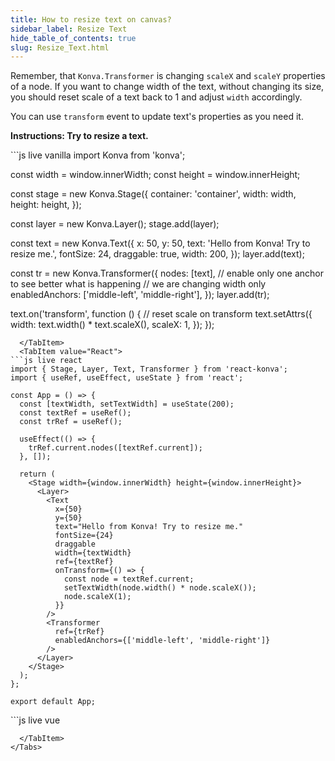 ---
title: How to resize text on canvas?
sidebar_label: Resize Text
hide_table_of_contents: true
slug: Resize_Text.html
---

Remember, that `Konva.Transformer` is changing `scaleX` and `scaleY` properties of a node.
If you want to change width of the text, without changing its size, you should reset scale of a text back to 1 and adjust `width` accordingly.

You can use `transform` event to update text's properties as you need it.

**Instructions: Try to resize a text.**


<Tabs>
  <TabItem value="Vanilla" default>
```js live vanilla
import Konva from 'konva';

const width = window.innerWidth;
const height = window.innerHeight;

const stage = new Konva.Stage({
container: 'container',
width: width,
height: height,
});

const layer = new Konva.Layer();
stage.add(layer);

const text = new Konva.Text({
x: 50,
y: 50,
text: 'Hello from Konva! Try to resize me.',
fontSize: 24,
draggable: true,
width: 200,
});
layer.add(text);

const tr = new Konva.Transformer({
nodes: [text],
// enable only one anchor to see better what is happening
// we are changing width only
enabledAnchors: ['middle-left', 'middle-right'],
});
layer.add(tr);

text.on('transform', function () {
// reset scale on transform
text.setAttrs({
width: text.width() * text.scaleX(),
scaleX: 1,
});
});

````
  </TabItem>
  <TabItem value="React">
```js live react
import { Stage, Layer, Text, Transformer } from 'react-konva';
import { useRef, useEffect, useState } from 'react';

const App = () => {
  const [textWidth, setTextWidth] = useState(200);
  const textRef = useRef();
  const trRef = useRef();

  useEffect(() => {
    trRef.current.nodes([textRef.current]);
  }, []);

  return (
    <Stage width={window.innerWidth} height={window.innerHeight}>
      <Layer>
        <Text
          x={50}
          y={50}
          text="Hello from Konva! Try to resize me."
          fontSize={24}
          draggable
          width={textWidth}
          ref={textRef}
          onTransform={() => {
            const node = textRef.current;
            setTextWidth(node.width() * node.scaleX());
            node.scaleX(1);
          }}
        />
        <Transformer
          ref={trRef}
          enabledAnchors={['middle-left', 'middle-right']}
        />
      </Layer>
    </Stage>
  );
};

export default App;
````

  </TabItem>
  <TabItem value="Vue">
```js live vue
<template>
  <v-stage :config="stageSize">
    <v-layer>
      <v-text
        :config="textConfig"
        @transform="handleTransform"
        ref="textRef"
      />
      <v-transformer
        :config="transformerConfig"
        ref="transformerRef"
      />
    </v-layer>
  </v-stage>
</template>

<script setup>
import { ref, computed, onMounted } from 'vue';

const stageSize = {
  width: window.innerWidth,
  height: window.innerHeight
};

const textWidth = ref(200);

const textConfig = computed(() => ({
  x: 50,
  y: 50,
  text: 'Hello from Konva! Try to resize me.',
  fontSize: 24,
  draggable: true,
  width: textWidth.value
}));

const transformerConfig = {
  enabledAnchors: ['middle-left', 'middle-right']
};

const textRef = ref(null);
const transformerRef = ref(null);

const handleTransform = () => {
  const node = textRef.value.getNode();
  textWidth.value = node.width() * node.scaleX();
  node.scaleX(1);
};

onMounted(() => {
  transformerRef.value.getNode().nodes([textRef.value.getNode()]);
});
</script>

```
  </TabItem>
</Tabs>
```
